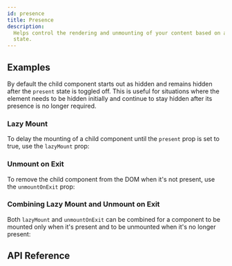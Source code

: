 ```yaml
---
id: presence
title: Presence
description:
  Helps control the rendering and unmounting of your content based on a given
  state.
---
```



<ComponentPreview />

## Examples

By default the child component starts out as hidden and remains hidden after the
`present` state is toggled off. This is useful for situations where the element
needs to be hidden initially and continue to stay hidden after its presence is
no longer required.

<Story id="Basic" />

### Lazy Mount

To delay the mounting of a child component until the `present` prop is set to
true, use the `lazyMount` prop:

<Story id="LazyMount" />

### Unmount on Exit

To remove the child component from the DOM when it's not present, use the
`unmountOnExit` prop:

<Story id="UnmountOnExit" />

### Combining Lazy Mount and Unmount on Exit

Both `lazyMount` and `unmountOnExit` can be combined for a component to be
mounted only when it's present and to be unmounted when it's no longer present:

<Story id="LazyMountAndUnmountOnExit" />

## API Reference

<ComponentTypes />
